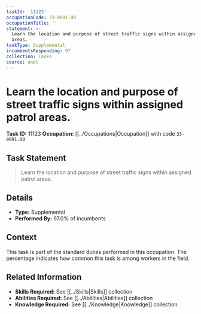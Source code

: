 ```yaml
---
taskId: '11123'
occupationCode: 33-9091.00
occupationTitle: ''
statement: >-
  Learn the location and purpose of street traffic signs within assigned patrol
  areas.
taskType: Supplemental
incumbentsResponding: 97
collection: Tasks
source: onet
---
```

# Learn the location and purpose of street traffic signs within assigned patrol areas.

**Task ID:** 11123
**Occupation:** [[../Occupations|Occupation]] with code `33-9091.00`

## Task Statement

> Learn the location and purpose of street traffic signs within assigned patrol areas.

## Details

- **Type:** Supplemental
- **Performed By:** 97.0% of incumbents

## Context

This task is part of the standard duties performed in this occupation. The percentage indicates how common this task is among workers in the field.

## Related Information

- **Skills Required:** See [[../Skills|Skills]] collection
- **Abilities Required:** See [[../Abilities|Abilities]] collection
- **Knowledge Required:** See [[../Knowledge|Knowledge]] collection
